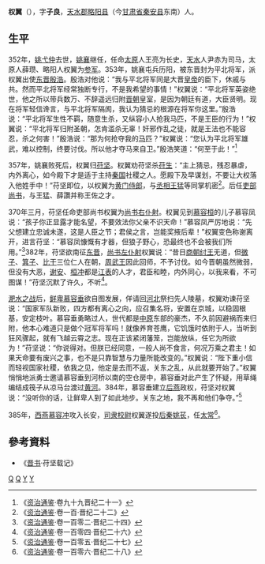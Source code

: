 '''权翼'''（{{bd|？||？||}}），字'''子良'''，[[天水郡|天水郡]][[略阳县|略阳县]]（今[[甘肃省|甘肃省]][[秦安县|秦安县]]东南）人。

== 生平 ==
352年，[[姚弋仲|姚弋仲]]去世，[[姚襄|姚襄]]继任，任命[[太原|太原]]人王亮为长史，[[天水|天水]]人尹赤为司马，太原人薛瓒、略阳人权翼为[[参军|参军]]。353年，姚襄屯兵历阳，被东晋封为平北将军，派权翼出使[[东晋|东晋]][[殷浩_(東晉)|殷浩]]。殷浩对他说：“我与平北将军同是大晋[[皇帝|皇帝]]的臣下，休戚与共。然而平北将军经常独断专行，不是我希望的事情！”权翼说：“平北将军英姿绝世，他之所以带兵数万、不辞遥远归附[[晋朝|晋朝]]皇室，是因为朝廷有道，大臣贤明。现在将军轻信谗言，与平北将军隔阂，我认为猜忌的根源在将军你这里。”殷浩说：“平北将军生性不羁，随意生杀，又纵容小人抢我马匹，不是王臣的行为！”权翼说：“平北将军归附圣朝，怎肯滥杀无辜！奸邪作乱之徒，就是王法也不能容忍，杀之何害！”殷浩说：“那为何抢夺我的[[马|马]]匹？”权翼说：“您认为平北将军雄武，难以控制，终要讨伐。所以他才夺马来自卫。”殷浩笑道：“何至于此！”<ref>《[[资治通鉴|资治通鉴]]·卷九十九晋纪二十一》</ref>

357年，姚襄败死后，权翼归[[苻坚|苻坚]]。权翼劝苻坚杀[[苻生|苻生]]：“主上猜忌，残忍暴虐，内外离心，如今殿下才是适于主持[[前秦|秦国]]社稷之人。愿殿下及早谋划，不要让大权落入他姓手中！”苻坚即位，以权翼为[[黄门侍郎|黄门侍郎]]，与[[丞相|丞相]][[王猛|王猛]]等同掌机密<ref>《[[资治通鉴|资治通鉴]]·卷一百·晋纪二十二》</ref>。后任[[吏部尚书|吏部尚书]]，与王猛、薛讚并称王佐之才。

370年三月，苻坚任命吏部尚书权翼为[[尚书右仆射|尚书右仆射]]。权翼见到[[慕容桓|慕容桓]]的儿子慕容凤说：“孩子你正显露才能名望，不要效法你父亲不识天命！”慕容凤严厉地说：“先父想建立忠诚未遂，这是人臣之节；君侯之言，岂能奖掖后辈！”权翼变色称谢离开，进言苻坚：“慕容凤慷慨有才器，但狼子野心，恐最终也不会被我们所用。”<ref>《[[资治通鉴|资治通鉴]]·卷一百零二·晋纪二十四》</ref>382年，苻坚欲南征[[东晋|东晋]]，[[尚书左仆射|尚书左仆射]]权翼说：“昔日[[商朝|商朝]][[纣王|纣王]]无道，但[[微子|微子]]、[[箕子|箕子]]、[[比干|比干]]三位仁人在朝，[[周武王|周武王]]因此回师，不予讨伐。如今晋朝虽然微弱，但没有大恶，[[谢安|谢安]]、[[桓冲|桓冲]]都是[[江表|江表]]的人才，君臣和睦，内外同心，以我来看，不可图谋！”苻坚沉默了许久，不听<ref>《[[资治通鉴|资治通鉴]]·卷一百零四·晋纪二十六》</ref>。

[[淝水之战|淝水之战]]后，[[鲜卑|鲜卑]][[慕容垂|慕容垂]]欲自图发展，佯请回[[河北|河北]]祭扫先人陵墓，权翼劝谏苻坚说：“国家军队新败，四方都有离心之向，应召集名将，安置在京城，以稳固根基，安定枝叶。慕容垂勇略过人，世代都是[[中原|中原]]东部的豪杰，不久前因避祸而来归附，他本心难道只是做个冠军将军吗！就像养育苍鹰，它饥饿时依附于人，当听到狂风骤起，就有飞越云霄之志。现在正该紧闭藩笼，岂能放纵，任它为所欲为！”苻坚说：“你说得对。但朕已经同意，一般人尚不食言，何况万乘之君主！如果天命要有废兴之事，也不是只靠智慧与力量所能改变的。”权翼说：“陛下重小信而轻视国家社稷，依我之见，他定是去而不返，关东之乱，从此就要开始了。”权翼悄悄地派勇士邀请慕容垂到河桥以南的空仓房中，慕容垂对此产生了怀疑，用草绳编结成筏子从凉马台渡过[[黄河|黄河]]。384年，慕容垂建立[[后燕|后燕]]政权，苻坚对权翼说：“没听你的话，让鲜卑人到了如此地步。关东之地，我不再和他们争夺。”<ref>《[[资治通鉴|资治通鉴]]·卷一百零五·晋纪二十七》</ref>

385年，[[西燕|西燕]][[慕容冲|慕容冲]]攻入长安，[[司隶校尉|司隶校尉]]权翼遂投[[后秦|后秦]][[姚苌|姚苌]]，任[[太常|太常]]<ref>《[[资治通鉴|资治通鉴]]·卷一百零六·晋纪二十八》</ref>。

== 參考資料 ==
* 《[[晋书|晋书]]·苻坚载记》 
{{reflist}}
[[Category:前秦官员|Q]]
[[Category:秦安人|Q]]
[[Category:天水权氏|Y]]
[[Category:谥敬|Y]]